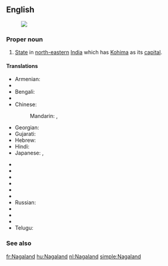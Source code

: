 ==English==
{{wikipedia}}
[[Image:Nagaland in India (disputed hatched).svg|thumb|]]
===Proper noun===
{{en-proper noun}}

# [[State]] in [[north-eastern]] [[India]] which has [[Kohima]] as its [[capital]].

====Translations====
{{trans-top|state}}
* Armenian: {{t-|hy|Նագալենդ|tr=Nagalend}}
* {{trreq|Assamese}}
* Bengali: {{t-|bn|নাগাল্যান্ড|sc=Beng}}
* {{trreq|Chhattisgarhi}}
* Chinese:
*: Mandarin: {{t|cmn|那加蘭邦|sc=Hani}},  {{t|cmn|那加兰邦|tr=Nàjiālán-bāng|sc=Hani}}
* Georgian: {{t-|ka|ნაგალენდი|sc=Geor}}
* Gujarati: {{t|gu|નાગાલેંડ|sc=Gujr}}
* Hebrew: {{t-|he|נאגאלנד}}
* Hindi: {{t-|hi|नागालैंड|tr=nāgālaiṇḍ}}
* Japanese: {{t-|ja|ナガランド州|tr=Nagarando-shū}},  {{t-|ja|ナガランド|tr=Nagarando}}
{{trans-mid}}
* {{trreq|Kannada}}
* {{trreq|Korean}}
* {{trreq|Malayalam}}
* {{trreq|Marathi}}
* {{trreq|Oriya}}
* {{trreq|Punjabi}}
* Russian: {{t-|ru|Нагаленд|m|tr=Nágalend, Nagalénd}}
* {{trreq|Santali}}
* {{trreq|Sikkimese}}
* {{trreq|Tamil}}
* Telugu: {{t+|te|నాగాలాండ్}}
{{trans-bottom}}

===See also===
{{list|en|states of India}}


[[fr:Nagaland]]
[[hu:Nagaland]]
[[nl:Nagaland]]
[[simple:Nagaland]]